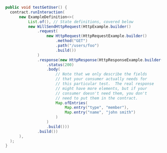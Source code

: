 ```java
  public void testGetUser() {
    contract.runInteraction(
        new ExampleDefinition<>(
            List.of(), // State definitions, covered below
            new WillSendHttpRequest(HttpExample.builder()
                .request(
                    new HttpRequest(HttpRequestExample.builder()
                        .method("GET")
                        .path("/users/foo")
                        .build())
                )
                .response(new HttpResponse(HttpResponseExample.builder()
                    .status(200)
                    .body(
                        // Note that we only describe the fields
                        // that your consumer actually needs for
                        // this particular test.  The real response
                        // might have more elements, but if your
                        // consumer doesn't need them, you don't
                        // need to put them in the contract.
                        Map.ofEntries(
                            Map.entry("type", "member"),
                            Map.entry("name", "john smith")
                        )
                    )
                    .build()))
                .build())
        ),
    );
  }
```

